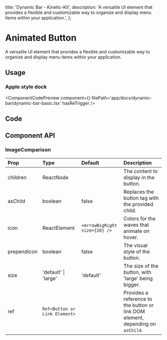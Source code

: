   title: 'Dynamic Bar - Kinetic-Kit',
  description:
    'A versatile UI element that provides a flexible and customizable way to organize and display menu items within your application.',
};


# Animated Button

A versatile UI element that provides a flexible and customizable way to organize and display menu items within your application.

## Usage

### Apple style dock

<ComponentCodePreview
  component={<DynamicBarBasic />}
  filePath='app/docs/dynamic-bar/dynamic-bar-basic.tsx'
  hasReTrigger
/>

## Code

<CodeBlock filePath='components/core/dynamic-bar.tsx' />

## Component API

### ImageComparison

| Prop        | Type                          | Default                       | Description                                                                     |
| :---------- | :---------------------------- | :---------------------------- | :------------------------------------------------------------------------------ |
| children    | ReactNode                     |                               | The content to display in the button.                                           |
| asChild     | boolean                       | false                         | Replaces the button tag with the provided child.                                |
| icon        | ReactElement                  | `<ArrowBigRight size={28} />` | Colors for the waves that animate on hover.                                     |
| prependIcon | boolean                       | false                         | The visual style of the button.                                                 |
| size        | 'default' \| 'large'          | 'default'                     | The size of the button, with 'large' being bigger.                              |
| ref         | `Ref<Button or Link Element>` |                               | Provides a reference to the button or link DOM element, depending on `asChild`. |
